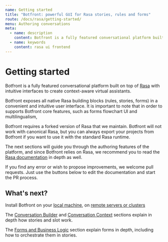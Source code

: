 ```yaml
---
name: Getting started
title: "Botfront: powerful GUI for Rasa stories, rules and forms"
route: /docs/rasa/getting-started/
menu: Authoring conversations
meta:
  - name: description
    content: Botfront is a fully featured conversational platform built on top of Rasa with intuitive interfaces to author stories, rules, forms and logical flows.
  - name: keywords
    content: rasa ui frontend
---
```


# Getting started

Botfront is a fully featured conversational platform built on top of [Rasa](https://github.com/rasaHQ/rasa)
with intuitive interfaces to create context-aware virtual assistants.

Botfront exposes all native Rasa building blocks (rules, stories, forms) in a convenient and intuitive user interface.
It is important to note that in order to supports Botfront core features, such as forms flowchart UI and multilingualism,

Botfront requires a forked version of Rasa that we maintain. Botfront will not work with canonical Rasa, 
but you can always export your projects from Botfront if you want to use it with the standard Rasa runtime.

The next sections will guide you through the authoring features of the platform, and since Botfront relies on Rasa, we recommend you to read the [Rasa documentation](https://rasa.com/docs) in depth as well.

If you find any error or wish to propose improvements, we welcome pull requests. Just use the buttons below to edit the documentation and start the PR process.


## What's next?

Install Botfront on your [local machine](/docs/installation/local-machine), on [remote servers or clusters](/docs/installation/remote)

The [Conversation Builder](/docs/rasa/conversation-builder/) and [Conversation Context](/docs/rasa/conversation-context/) sections explain in depth how stories and slot work.

The [Forms and Business Logic](/docs/rasa/forms-slot-filling/) section explain forms in depth, including how to orchestrate them in stories.